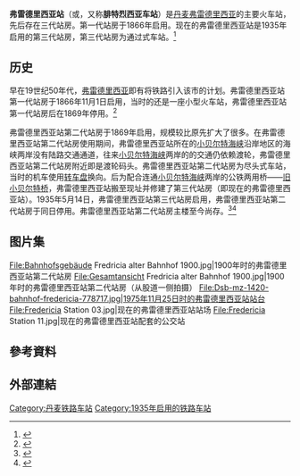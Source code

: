 {{multiple issues|
{{Expand language|da}}
{{Primarysources|time=2021-02-04T14:35:37+00:00}}
}}
{{Infobox station
| name = 
| native_name = Fredericia Station
| native_name_lang = da
| type = [[火车站|火车站]]
| image = Fredicia Station TRS.jpg
| caption = 现在的弗雷德里西亚站主楼正面
| address = {{DEN}} [[南丹麦大区|南丹麦大区]] [[弗雷德里西亚自治市|弗雷德里西亚自治市]] [[弗雷德里西亚|弗雷德里西亚]]（7000）铁路街2B号<br><small>（现站房地址）</small><br><br/>{{DEN}} [[南丹麦大区|南丹麦大区]] [[弗雷德里西亚自治市|弗雷德里西亚自治市]] [[弗雷德里西亚|弗雷德里西亚]]（7000）奥尔登堡街1A号<br><small>（第二代站房遗址）</small><br><br/>
| operator = [[丹麦国家铁路|丹麦国家铁路]]
| lines = {{link-da|东日德兰纵贯铁路|Den østjyske længdebane}}<br>{{link-da|菲英岛总线铁路|Den fynske hovedbane}}
| platforms = 4座[[岛式站台|岛式站台]]（现车站）
| architect = {{link-da|尼尔斯·皮特·克里斯蒂安·霍尔索|N.P.C. Holsøe}}<br><small>（第二代站房总设计师）</small><br><br/>[[克努特·唐嘉德·西斯特|克努特·唐嘉德·西斯特]]<br><small>（第三代站房总设计师）</small>
| status = 第三代站房使用中<br>第一代、第二代站房已停用<br><br/>
| code = Fa
| zone = 30
| opened = 1866年11月1日（第一代站房启用）<br>1869年（第二代站房启用）<br>1935年5月14日（第三代站房启用）<br><br/>
| closed = 1869年（第一代站房停用）<br>1935年5月14日（第二代站房停用）
}}
'''弗雷德里西亚站'''（{{lang-da|Fredericia Station}}或{{lang|da|Fredericia Banegård}}，又称'''腓特烈西亚车站'''）是[[丹麦|丹麦]][[弗雷德里西亚|弗雷德里西亚]]的主要火车站，先后存在三代站房。第一代站房于1866年启用。现在的弗雷德里西亚站是1935年启用的第三代站房，第三代站房为通过式车站。<ref>{{Cite web|title=Fredericia Station|url=https://www.google.com.tw/maps/place/Fredericia/@55.5680876,9.7396466,145m/data=!3m1!1e3!4m8!1m2!2m1!1sFredericia+Station!3m4!1s0x464c90dc2a87969b:0xcee449c494265a6a!8m2!3d55.5682328!4d9.7404807|accessdate=2021-02-02|author=|date=|format=|work=谷歌地图|publisher=|language=zh-TW}}</ref>

== 历史 ==
早在19世纪50年代，[[弗雷德里西亚|弗雷德里西亚]]即有将铁路引入该市的计划。弗雷德里西亚站第一代站房于1866年11月1日启用，当时的还是一座小型火车站，弗雷德里西亚站第一代站房后在1869年停用。<ref>{{Cite web|title=Fredericia Station (Fa) (1866-1869)|url=https://danskejernbaner.dk/vis.station.php?FORLOEB_ID=2275&content=Fredericia+Station+(Fa)+(1866-1869)|accessdate=2021-02-02|work=danskejernbaner.dk|language=da|archive-date=2021-04-18|archive-url=https://web.archive.org/web/20210418171519/https://danskejernbaner.dk/vis.station.php?FORLOEB_ID=2275&content=Fredericia+Station+(Fa)+(1866-1869)}}</ref> 

弗雷德里西亚站第二代站房于1869年启用，规模较比原先扩大了很多。在弗雷德里西亚站第二代站房使用期间，弗雷德里西亚站所在的[[小贝尔特海峡|小贝尔特海峡]]沿岸地区的海峡两岸没有陆路交通通道，往来[[小贝尔特海峡|小贝尔特海峡]]两岸的的交通仍依赖渡轮，弗雷德里西亚站第二代站房附近即是渡轮码头。弗雷德里西亚站第二代站房为尽头式车站，当时的机车使用[[轉車盤|转车盘]]换向。后为配合连通[[小贝尔特海峡|小贝尔特海峡]]两岸的公铁两用桥——[[小貝爾特橋|旧小贝尔特桥]]，弗雷德里西亚站搬至现址并修建了第三代站房（即现在的弗雷德里西亚站）。1935年5月14日，弗雷德里西亚站第三代站房启用，弗雷德里西亚站第二代站房于同日停用。弗雷德里西亚站第二代站房主楼至今尚存。<ref>{{Cite web|title=Fredericia Banegård (Fa) (1869-1935)|url=https://danskejernbaner.dk/vis.station.php?FORLOEB_ID=1658&content=Fredericia+Baneg%C3%A5rd+(Fa)+(1869-1935)|accessdate=2021-02-02|work=danskejernbaner.dk|language=da|archive-date=2021-03-01|archive-url=https://web.archive.org/web/20210301034700/https://danskejernbaner.dk/vis.station.php?FORLOEB_ID=1658&content=Fredericia+Baneg%C3%A5rd+(Fa)+(1869-1935)}}</ref><ref>{{Cite web|title=Fredericia Banegård (Fa)|url=https://danskejernbaner.dk/vis.station.php?FORLOEB_ID=214&content=Fredericia+Baneg%C3%A5rd+(Fa)|accessdate=2021-02-02|work=danskejernbaner.dk|language=da|archive-date=2021-05-12|archive-url=https://web.archive.org/web/20210512201710/https://danskejernbaner.dk/vis.station.php?FORLOEB_ID=214&content=Fredericia+Baneg%C3%A5rd+(Fa)}}</ref>

== 图片集 ==
<gallery widths="300" heights="200">
File:Bahnhofsgebäude Fredricia alter Bahnhof 1900.jpg|1900年时的弗雷德里西亚站第二代站房
File:Gesamtansicht Fredricia alter Bahnhof 1900.jpg|1900年时的弗雷德里西亚站第二代站房（从股道一侧拍摄）
File:Dsb-mz-1420-bahnhof-fredericia-778717.jpg|1975年11月25日时的弗雷德里西亚站站台
File:Fredericia Station 03.jpg|现在的弗雷德里西亚站站场
File:Fredericia Station 11.jpg|现在的弗雷德里西亚站配套的公交站
</gallery>

== 參考資料 ==
{{Reflist|2}}

== 外部連結 ==
{{commonscat}}

[[Category:丹麦铁路车站|Category:丹麦铁路车站]]
[[Category:1935年启用的铁路车站|Category:1935年启用的铁路车站]]